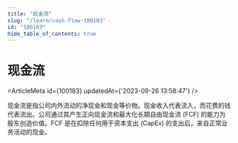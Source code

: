 ```yaml
---
title: "现金流"
slug: "/learn/cash-flow-100183"
id: "100183"
hide_table_of_contents: true
---
```



# 现金流

<ArticleMeta id={100183} updatedAt={'2023-09-26 13:58:47'} />
<div className='border-solid border-b border-t-0 my-4 border-[var(--ifm-color-gray-300)]' />

现金流是指公司内外流动的净现金和现金等价物。现金收入代表流入，而花费的钱代表流出。公司通过其产生正向现金流和最大化长期自由现金流 (FCF) 的能力为股东创造价值。FCF 是在扣除任何用于资本支出 (CapEx) 的支出后，来自正常业务活动的现金。
